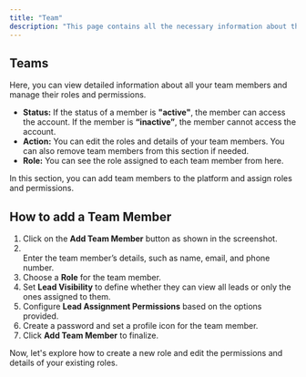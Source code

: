 ```yaml
---
title: "Team"
description: "This page contains all the necessary information about the "Teams" sections of the BotPenguin platform."
---
```


## **Teams**

Here, you can view detailed information about all your team members and manage their roles and permissions.

- **Status:** If the status of a member is **"active"**, the member can access the account. If the member is **“inactive”**, the member cannot access the account.
- **Action:** You can edit the roles and details of your team members. You can also remove team members from this section if needed.
- **Role:** You can see the role assigned to each team member from here.

In this section, you can add team members to the platform and assign roles and permissions.

## **How to add a Team Member**

1. Click on the **Add Team Member** button as shown in the screenshot.
2. \
   Enter the team member’s details, such as name, email, and phone number.
3. Choose a **Role** for the team member.
4. Set **Lead Visibility** to define whether they can view all leads or only the ones assigned to them.
5. Configure **Lead Assignment Permissions** based on the options provided.
6. Create a password and set a profile icon for the team member.
7. Click **Add Team Member** to finalize.

Now, let's explore how to create a new role and edit the permissions and details of your existing roles.